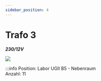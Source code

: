 ```yaml
---
sidebar_position: 4
---
```


# Trafo 3
***230/12V***

[![](/image/Labore/B7/Maschinen/Zumtobel/zumtobel_trafo_104_va_2x12v_min.webp)](/image/Labore/B7/Maschinen/Zumtobel/zumtobel_trafo_104_va_2x12v.webp)


:::info
Position:   Labor UGII B5 - Nebenraum\
Anzahl:     11